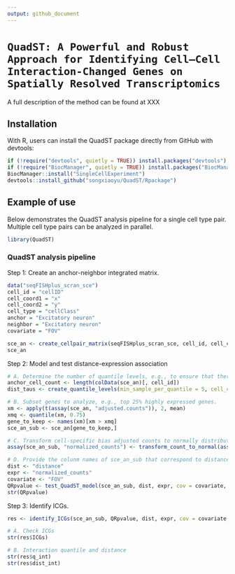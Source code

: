 ```yaml
---
output: github_document
---
```

# `QuadST: A Powerful and Robust Approach for Identifying Cell–Cell Interaction-Changed Genes on Spatially Resolved Transcriptomics`

A full description of the method can be found at XXX

## Installation

With R, users can install the QuadST package directly from GitHub with devtools:
```r
if (!require("devtools", quietly = TRUE)) install.packages("devtools")
if (!require("BiocManager", quietly = TRUE)) install.packages("BiocManager")
BiocManager::install("SingleCellExperiment")
devtools::install_github("songxiaoyu/QuadST/Rpackage")
```

## Example of use


Below demonstrates the QuadST analysis pipeline for a single cell type pair. Multiple cell type pairs can be analyzed in parallel.

```r
library(QuadST)
```

### QuadST analysis pipeline
Step 1: Create an anchor-neighbor integrated matrix.
```r
data("seqFISHplus_scran_sce")
cell_id = "cellID"
cell_coord1 = "x"
cell_coord2 = "y"
cell_type = "cellClass"
anchor = "Excitatory neuron"
neighbor = "Excitatory neuron"
covariate = "FOV"

sce_an <- create_cellpair_matrix(seqFISHplus_scran_sce, cell_id, cell_coord1, cell_coord2, cell_type, anchor, neighbor, cov=covariate)
sce_an
```

Step 2: Model and test distance-expression association
```r
# A. Determine the number of quantile levels, e.g., to ensure that there are at least 5 samples in each quantile level.
anchor_cell_count <- length(colData(sce_an)[, cell_id])
dist_taus <- create_quantile_levels(min_sample_per_quantile = 5, cell_count = anchor_cell_count, max_default = 49)

# B. Subset genes to analyze, e.g., top 25% highly expressed genes.
xm <- apply(t(assay(sce_an, "adjusted.counts")), 2, mean)
xmq <- quantile(xm, 0.75)
gene_to_keep <- names(xm)[xm > xmq]
sce_an_sub <- sce_an[gene_to_keep,]

# C. Transform cell-specific bias adjusted counts to normally distributed values.
assay(sce_an_sub, "normalized_counts") <- transform_count_to_normal(assay(sce_an_sub, "adjusted.counts"))

# D. Provide the colunm names of sce_an_sub that correspond to distance, expression values, and covariates to be used for analysis.
dist <- "distance"
expr <- "normalized_counts"
covariate <- "FOV"
QRpvalue <- test_QuadST_model(sce_an_sub, dist, expr, cov = covariate, tau = dist_taus)
str(QRpvalue)
```

Step 3: Identify ICGs.
```r
res <- identify_ICGs(sce_an_sub, QRpvalue, dist, expr, cov = covariate, tau = dist_taus, p_thres = 0.05, fdr = 0.1, ABconst = 0.1)

# A. Check ICGs
str(res$ICGs)

# B. Interaction quantile and distance
str(res$q_int)
str(res$dist_int)
```
